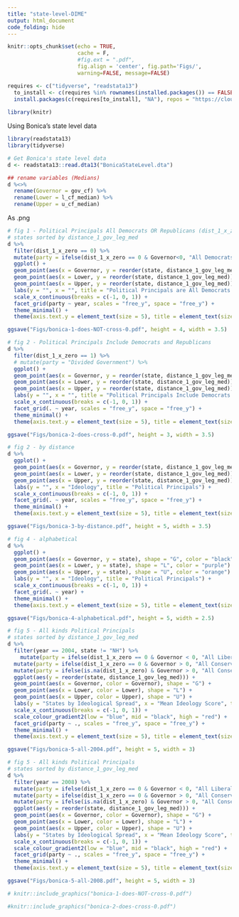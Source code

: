 ```yaml
---
title: "state-level-DIME"
output: html_document
code_folding: hide
---
```


```r
knitr::opts_chunk$set(echo = TRUE, 
                      cache = F,
                      #fig.ext = ".pdf",
                      fig.align = 'center', fig.path='Figs/',
                      warning=FALSE, message=FALSE)

requires <- c("tidyverse", "readstata13")
  to_install <- c(requires %in% rownames(installed.packages()) == FALSE)
  install.packages(c(requires[to_install], "NA"), repos = "https://cloud.r-project.org/")
  
library(knitr)
```

Using Bonica's state level data
```r
library(readstata13)
library(tidyverse)

# Get Bonica's state level data
d <- readstata13::read.dta13("BonicaStateLevel.dta")

## rename variables (Medians)
d %<>%
  rename(Governor = gov_cf) %>% 
  rename(Lower = l_cf_median) %>% 
  rename(Upper = u_cf_median)
```

As .png
```r
# fig 1 - Political Principals All Democrats OR Republicans (dist_1_x_zero == 0)
# states sorted by distance_1_gov_leg_med
d %>% 
  filter(dist_1_x_zero == 0) %>% 
  mutate(party = ifelse(dist_1_x_zero == 0 & Governor<0, "All Democrats", "All Republicans")) %>% 
  ggplot() +
  geom_point(aes(x = Governor, y = reorder(state, distance_1_gov_leg_med)), shape = "G", color = "black") + 
  geom_point(aes(x = Lower, y = reorder(state, distance_1_gov_leg_med)), shape = "L", color = "purple") + 
  geom_point(aes(x = Upper, y = reorder(state, distance_1_gov_leg_med)), shape = "U", color = "orange") + 
  labs(y = "", x = "", title = "Political Principals are All Democrats OR Republicans") + 
  scale_x_continuous(breaks = c(-1, 0, 1)) + 
  facet_grid(party ~ year, scales = "free_y", space = "free_y") + 
  theme_minimal() + 
  theme(axis.text.y = element_text(size = 5), title = element_text(size = 7)) 

ggsave("Figs/bonica-1-does-NOT-cross-0.pdf", height = 4, width = 3.5)
```

```r
# fig 2 - Political Principals Include Democrats and Republicans
d %>% 
  filter(dist_1_x_zero == 1) %>% 
  # mutate(party = "Divided Government") %>% 
  ggplot() +
  geom_point(aes(x = Governor, y = reorder(state, distance_1_gov_leg_med)), shape = "G", color = "black") + 
  geom_point(aes(x = Lower, y = reorder(state, distance_1_gov_leg_med)), shape = "L", color = "purple") + 
  geom_point(aes(x = Upper, y = reorder(state, distance_1_gov_leg_med)), shape = "U", color = "orange") + 
  labs(y = "", x = "", title = "Political Principals Include Democrats & Republicans") + 
  scale_x_continuous(breaks = c(-1, 0, 1)) + 
  facet_grid(. ~ year, scales = "free_y", space = "free_y") + 
  theme_minimal() + 
  theme(axis.text.y = element_text(size = 5), title = element_text(size = 7)) 

ggsave("Figs/bonica-2-does-cross-0.pdf", height = 3, width = 3.5)
```

```r
# fig 2 - by distance
d %>% 
  ggplot() +
  geom_point(aes(x = Governor, y = reorder(state, distance_1_gov_leg_med)), shape = "G", color = "black") + 
  geom_point(aes(x = Lower, y = reorder(state, distance_1_gov_leg_med)), shape = "L", color = "purple") + 
  geom_point(aes(x = Upper, y = reorder(state, distance_1_gov_leg_med)), shape = "U", color = "orange") + 
  labs(y = "", x = "Ideology", title = "Political Principals") + 
  scale_x_continuous(breaks = c(-1, 0, 1)) + 
  facet_grid(. ~ year, scales = "free_y", space = "free_y") + 
  theme_minimal() + 
  theme(axis.text.y = element_text(size = 5), title = element_text(size = 7)) 

ggsave("Figs/bonica-3-by-distance.pdf", height = 5, width = 3.5)
```


```r
# fig 4 - alphabetical
d %>% 
  ggplot() +
  geom_point(aes(x = Governor, y = state), shape = "G", color = "black") + 
  geom_point(aes(x = Lower, y = state), shape = "L", color = "purple") + 
  geom_point(aes(x = Upper, y = state), shape = "U", color = "orange") + 
  labs(y = "", x = "Ideology", title = "Political Principals") + 
  scale_x_continuous(breaks = c(-1, 0, 1)) + 
  facet_grid(. ~ year) + 
  theme_minimal() + 
  theme(axis.text.y = element_text(size = 5), title = element_text(size = 7)) 

ggsave("Figs/bonica-4-alphabetical.pdf", height = 5, width = 2.5)
```
```r
# fig 5 - All kinds Political Principals
# states sorted by distance_1_gov_leg_med
d %>% 
  filter(year == 2004, state != "NH") %>%
    mutate(party = ifelse(dist_1_x_zero == 0 & Governor < 0, "All Liberal", "Divided Government")) %>% 
  mutate(party = ifelse(dist_1_x_zero == 0 & Governor > 0, "All Conservative", party)) %>%
  mutate(party = ifelse(is.na(dist_1_x_zero) & Governor > 0, "All Conservative", party)) %>%
  ggplot(aes(y = reorder(state, distance_1_gov_leg_med))) +
  geom_point(aes(x = Governor, color = Governor), shape = "G") + 
  geom_point(aes(x = Lower, color = Lower), shape = "L") + 
  geom_point(aes(x = Upper, color = Upper), shape = "U") + 
  labs(y = "States by Ideological Spread", x = "Mean Ideology Score", title = "Ideological Spread of Political Principals in 2007", color = "") +
  scale_x_continuous(breaks = c(-1, 0, 1)) + 
  scale_colour_gradient2(low = "blue", mid = "black", high = "red") +
  facet_grid(party ~ ., scales = "free_y", space = "free_y") + 
  theme_minimal() + 
  theme(axis.text.y = element_text(size = 5), title = element_text(size = 7), legend.position = "none") 

ggsave("Figs/bonica-5-all-2004.pdf", height = 5, width = 3)
```
```r
# fig 5 - All kinds Political Principals
# states sorted by distance_1_gov_leg_med
d %>% 
  filter(year == 2008) %>%
  mutate(party = ifelse(dist_1_x_zero == 0 & Governor < 0, "All Liberal", "Divided Government")) %>% 
  mutate(party = ifelse(dist_1_x_zero == 0 & Governor > 0, "All Conservative", party)) %>%
  mutate(party = ifelse(is.na(dist_1_x_zero) & Governor > 0, "All Conservative", party)) %>%
  ggplot(aes(y = reorder(state, distance_1_gov_leg_med))) +
  geom_point(aes(x = Governor, color = Governor), shape = "G") + 
  geom_point(aes(x = Lower, color = Lower), shape = "L") + 
  geom_point(aes(x = Upper, color = Upper), shape = "U") + 
  labs(y = "States by Ideological Spread", x = "Mean Ideology Score", title = "Ideological Spread of Political Principals in 2007", color = "") +
  scale_x_continuous(breaks = c(-1, 0, 1)) + 
  scale_colour_gradient2(low = "blue", mid = "black", high = "red") +
  facet_grid(party ~ ., scales = "free_y", space = "free_y") + 
  theme_minimal() + 
  theme(axis.text.y = element_text(size = 5), title = element_text(size = 7), legend.position = "none") 

ggsave("Figs/bonica-5-all-2008.pdf", height = 5, width = 3)
```


```r
# knitr::include_graphics("bonica-1-does-NOT-cross-0.pdf")
```

```r
#knitr::include_graphics("bonica-2-does-cross-0.pdf")

```